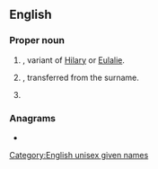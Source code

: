 ==English==

===Proper noun===
{{en-proper noun}}

# {{surname|A=An|English|from=given names|dot=}}, variant of [[Hilary]] or [[Eulalie]].
# {{given name|male|from=surnames}}, transferred from the surname.
# {{given name|female}}

===Anagrams===
* {{anagrams|en|a=eellry|yeller}}

[[Category:English unisex given names]]